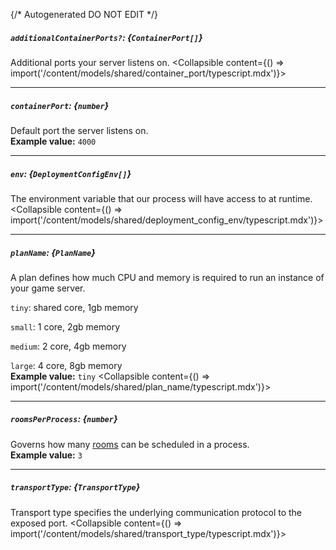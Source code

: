 {/* Autogenerated DO NOT EDIT  */}

##### `additionalContainerPorts?`: *{`ContainerPort[]`}*
Additional ports your server listens on.
<Collapsible content={() => import('/content/models/shared/container_port/typescript.mdx')}>
</Collapsible>

---
##### `containerPort`: *{`number`}*
Default port the server listens on.
<br/>
**Example value:** `4000`

---
##### `env`: *{`DeploymentConfigEnv[]`}*
The environment variable that our process will have access to at runtime.
<Collapsible content={() => import('/content/models/shared/deployment_config_env/typescript.mdx')}>
</Collapsible>

---
##### `planName`: *{`PlanName`}*
A plan defines how much CPU and memory is required to run an instance of your game server.

`tiny`: shared core, 1gb memory

`small`: 1 core, 2gb memory

`medium`: 2 core, 4gb memory

`large`: 4 core, 8gb memory
<br/>
**Example value:** `tiny`
<Collapsible content={() => import('/content/models/shared/plan_name/typescript.mdx')}>
</Collapsible>

---
##### `roomsPerProcess`: *{`number`}*
Governs how many [rooms](https://hathora.dev/docs/concepts/hathora-entities#room) can be scheduled in a process.
<br/>
**Example value:** `3`

---
##### `transportType`: *{`TransportType`}*
Transport type specifies the underlying communication protocol to the exposed port.
<Collapsible content={() => import('/content/models/shared/transport_type/typescript.mdx')}>
</Collapsible>


